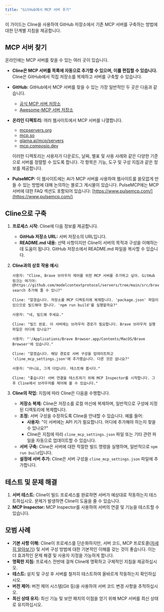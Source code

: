 ```yaml
---
title: "GitHub에서 MCP 서버 추가"
---
```


이 가이드는 Cline을 사용하여 GitHub 저장소에서 기존 MCP 서버를 구축하는 방법에 대한 단계별 지침을 제공합니다.

## **MCP 서버 찾기**

온라인에는 MCP 서버를 찾을 수 있는 여러 곳이 있습니다.

-   **Cline은 MCP 서버를 목록에 자동으로 추가할 수 있으며, 이를 편집할 수 있습니다.** Cline은 GitHub에서 직접 저장소를 복제하고 서버를 구축할 수 있습니다.
-   **GitHub:** GitHub에서 MCP 서버를 찾을 수 있는 가장 일반적인 두 곳은 다음과 같습니다.
    -   [공식 MCP 서버 저장소](https://github.com/modelcontextprotocol/servers)
    -   [Awesome-MCP 서버 저장소](https://github.com/punkpeye/awesome-mcp-servers)
-   **온라인 디렉토리:** 여러 웹사이트에서 MCP 서버를 나열합니다.

    -   [mcpservers.org](https://mcpservers.org/)
    -   [mcp.so](https://mcp.so/)
    -   [glama.ai/mcp/servers](https://glama.ai/mcp/servers)
    -   [mcp.composio.dev](https://mcp.composio.dev/)

    이러한 디렉토리는 사용자가 다운로드, 날짜, 별표 및 사용 사례와 같은 다양한 기준으로 서버를 정렬할 수 있도록 합니다. 각 항목은 기능, 도구 및 구성 지침과 같은 정보를 제공합니다.

-   **PulseMCP:** 이 웹사이트에는 AI가 MCP 서버를 사용하여 웹사이트를 쓸모없게 만들 수 있는 방법에 대해 논의하는 블로그 게시물이 있습니다. PulseMCP에는 MCP 서버에 대한 FAQ 섹션도 포함되어 있습니다: [https://www.pulsemcp.com/](https://www.pulsemcp.com/)

## **Cline으로 구축**

1.  **프로세스 시작:** Cline에 다음 정보를 제공합니다.
    -   **GitHub 저장소 URL:** 서버 저장소의 URL입니다.
    -   **README.md 내용:** 선택 사항이지만 Cline이 서버의 목적과 구성을 이해하는 데 도움이 됩니다. GitHub 저장소에서 README.md 파일을 복사할 수 있습니다.
2.  **Cline과의 상호 작용 예시:**

    ```
    사용자: "Cline, Brave 브라우저 제어를 위한 MCP 서버를 추가하고 싶어. GitHub 링크는 여기야: @https://github.com/modelcontextprotocol/servers/tree/main/src/brave-search 추가해 줄 수 있니?"

    Cline: "알겠습니다. 저장소를 MCP 디렉토리에 복제합니다. 'package.json' 파일이 있으므로 빌드해야 합니다. 'npm run build'를 실행할까요?"

    사용자: "네, 빌드해 주세요."

    Cline: "빌드 완료. 이 서버에는 브라우저 경로가 필요합니다. Brave 브라우저 실행 파일은 어디에 있나요?"

    사용자: "'/Applications/Brave Browser.app/Contents/MacOS/Brave Browser'에 있습니다."

    Cline: "알겠습니다. 해당 경로로 서버 구성을 업데이트하고 'cline_mcp_settings.json'에 추가했습니다. 다른 것은 없나요?"

    사용자: "아니요, 그게 다입니다. 테스트해 봅시다."

    Cline: "좋습니다! 서버 연결을 테스트하기 위해 MCP Inspector를 시작합니다. 그 후 Cline에서 브라우저를 제어해 볼 수 있습니다."
    ```

3.  **Cline의 작업:** 지침에 따라 Cline은 다음을 수행합니다.
    -   **저장소 복제:** Cline은 저장소를 로컬 머신에 복제하며, 일반적으로 구성에 지정된 디렉토리에 복제합니다.
    -   **조정:** 서버 구성을 수정하도록 Cline을 안내할 수 있습니다. 예를 들어:
        -   **사용자:** "이 서버에는 API 키가 필요합니다. 어디에 추가해야 하는지 찾을 수 있나요?"
        -   Cline은 지침에 따라 `cline_mcp_settings.json` 파일 또는 기타 관련 파일을 자동으로 업데이트할 수 있습니다.
    -   **서버 구축:** Cline은 서버에 대한 적절한 빌드 명령을 실행하며, 일반적으로 `npm run build`입니다.
    -   **설정에 서버 추가:** Cline은 서버 구성을 `cline_mcp_settings.json` 파일에 추가합니다.

## **테스트 및 문제 해결**

1.  **서버 테스트:** Cline이 빌드 프로세스를 완료하면 서버가 예상대로 작동하는지 테스트하십시오. 문제가 발생하면 Cline이 도움을 줄 수 있습니다.
2.  **MCP Inspector:** MCP Inspector를 사용하여 서버의 연결 및 기능을 테스트할 수 있습니다.

## **모범 사례**

-   **기본 사항 이해:** Cline이 프로세스를 단순화하지만, 서버 코드, MCP 프로토콜([자세히 알아보기](/mcp/mcp-overview)) 및 서버 구성 방법에 대한 기본적인 이해를 갖는 것이 좋습니다. 이는 더 효과적인 문제 해결 및 사용자 지정을 가능하게 합니다.
-   **명확한 지침:** 프로세스 전반에 걸쳐 Cline에 명확하고 구체적인 지침을 제공하십시오.
-   **테스트:** 설치 및 구성 후 서버를 철저히 테스트하여 올바르게 작동하는지 확인하십시오.
-   **버전 제어:** 버전 제어 시스템(Git 등)을 사용하여 서버 코드 변경 사항을 추적하십시오.
-   **최신 상태 유지:** 최신 기능 및 보안 패치의 이점을 얻기 위해 MCP 서버를 최신 상태로 유지하십시오.
